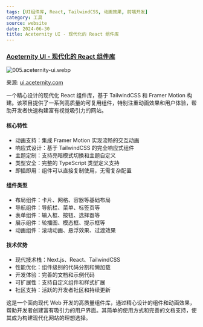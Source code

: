 ```yaml
---
tags: [UI组件库, React, TailwindCSS, 动画效果, 前端开发]
category: 工具
source: website
date: 2024-06-30
title: Aceternity UI - 现代化的 React 组件库
---
```


### [Aceternity UI - 现代化的 React 组件库](https://ui.aceternity.com/)

![005.aceternity-ui.webp](https://img.mengpeng.tech/i/2024/12/08/675504583338b.webp)

来源: [ui.aceternity.com](https://ui.aceternity.com/)

一个精心设计的现代化 React 组件库，基于 TailwindCSS 和 Framer Motion 构建。该项目提供了一系列高质量的可复用组件，特别注重动画效果和用户体验，帮助开发者快速构建富有视觉吸引力的网站。

#### 核心特性
- 动画支持：集成 Framer Motion 实现流畅的交互动画
- 响应式设计：基于 TailwindCSS 的完全响应式组件
- 主题定制：支持亮暗模式切换和主题自定义
- 类型安全：完整的 TypeScript 类型定义支持
- 即插即用：组件可以直接复制使用，无需复杂配置

#### 组件类型
- 布局组件：卡片、网格、容器等基础布局
- 导航组件：导航栏、菜单、标签页等
- 表单组件：输入框、按钮、选择器等
- 展示组件：轮播图、模态框、提示框等
- 动画组件：滚动动画、悬浮效果、过渡效果

#### 技术优势
- 现代技术栈：Next.js、React、TailwindCSS
- 性能优化：组件级别的代码分割和懒加载
- 开发体验：完善的文档和示例代码
- 可扩展性：支持自定义组件和样式扩展
- 社区支持：活跃的开发者社区和持续更新

这是一个面向现代 Web 开发的高质量组件库，通过精心设计的组件和动画效果，帮助开发者创建富有吸引力的用户界面。其简单的使用方式和完善的文档支持，使其成为构建现代化网站的理想选择。 